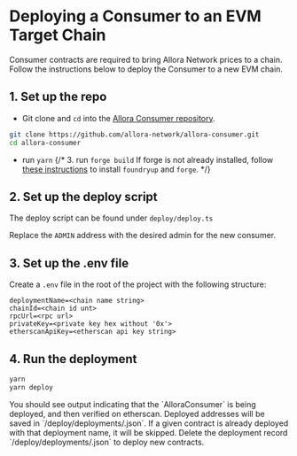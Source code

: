 
# Deploying a Consumer to an EVM Target Chain

Consumer contracts are required to bring Allora Network prices to a chain. Follow the instructions below to deploy the Consumer to a new EVM chain. 

## 1. Set up the repo

- Git clone and `cd` into the [Allora Consumer repository](https://github.com/allora-network/allora-consumer).
```bash
git clone https://github.com/allora-network/allora-consumer.git
cd allora-consumer
```

- run `yarn`
{/* 3. run `forge build` If forge is not already installed, follow [these instructions](https://book.getfoundry.sh/getting-started/installation) to install `foundryup` and `forge`. */}

## 2. Set up the deploy script

The deploy script can be found under `deploy/deploy.ts`

Replace the `ADMIN` address with the desired admin for the new consumer. 

## 3. Set up the .env file

Create a `.env` file in the root of the project with the following structure:

```Text .env
deploymentName=<chain name string>
chainId=<chain id unt>
rpcUrl=<rpc url>
privateKey=<private key hex without '0x'>
etherscanApiKey=<etherscan api key string>
```

## 4. Run the deployment

```bash
yarn
yarn deploy
```

<Callout>
You should see output indicating that the `AlloraConsumer` is being deployed, and then verified on etherscan. Deployed addresses will be saved in `/deploy/deployments/<deploymentName>.json`. If a given contract is already deployed with that deployment name, it will be skipped. Delete the deployment record `/deploy/deployments/<deploymentName>.json` to deploy new contracts.
</Callout>